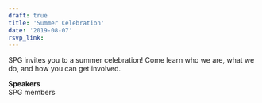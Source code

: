 ```yaml
---
draft: true 
title: 'Summer Celebration'
date: '2019-08-07'
rsvp_link: 
---
```


SPG invites you to a summer celebration! Come learn who we are, what we do, and how you can get involved.

<b>Speakers</b>  
SPG members




